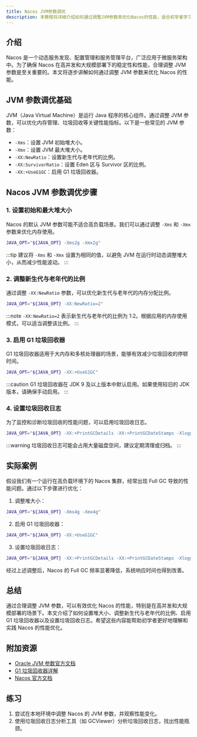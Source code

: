 ```yaml
---
title: Nacos JVM参数调优
description: 本教程将详细介绍如何通过调整JVM参数来优化Nacos的性能，适合初学者学习和实践。
---
```


## 介绍

Nacos 是一个动态服务发现、配置管理和服务管理平台，广泛应用于微服务架构中。为了确保 Nacos 在高并发和大规模部署下的稳定性和性能，合理调整 JVM 参数是至关重要的。本文将逐步讲解如何通过调整 JVM 参数来优化 Nacos 的性能。

## JVM 参数调优基础

JVM（Java Virtual Machine）是运行 Java 程序的核心组件。通过调整 JVM 参数，可以优化内存管理、垃圾回收等关键性能指标。以下是一些常见的 JVM 参数：

- `-Xms`：设置 JVM 初始堆大小。
- `-Xmx`：设置 JVM 最大堆大小。
- `-XX:NewRatio`：设置新生代与老年代的比例。
- `-XX:SurvivorRatio`：设置 Eden 区与 Survivor 区的比例。
- `-XX:+UseG1GC`：启用 G1 垃圾回收器。

## Nacos JVM 参数调优步骤

### 1. 设置初始和最大堆大小

Nacos 的默认 JVM 参数可能不适合高负载场景。我们可以通过调整 `-Xms` 和 `-Xmx` 参数来优化内存使用。

```bash
JAVA_OPT="${JAVA_OPT} -Xms2g -Xmx2g"
```

:::tip
建议将 `-Xms` 和 `-Xmx` 设置为相同的值，以避免 JVM 在运行时动态调整堆大小，从而减少性能波动。
:::

### 2. 调整新生代与老年代的比例

通过调整 `-XX:NewRatio` 参数，可以优化新生代与老年代的内存分配比例。

```bash
JAVA_OPT="${JAVA_OPT} -XX:NewRatio=2"
```

:::note
`-XX:NewRatio=2` 表示新生代与老年代的比例为 1:2。根据应用的内存使用模式，可以适当调整该比例。
:::

### 3. 启用 G1 垃圾回收器

G1 垃圾回收器适用于大内存和多核处理器的场景，能够有效减少垃圾回收的停顿时间。

```bash
JAVA_OPT="${JAVA_OPT} -XX:+UseG1GC"
```

:::caution
G1 垃圾回收器在 JDK 9 及以上版本中默认启用。如果使用较旧的 JDK 版本，请确保手动启用。
:::

### 4. 设置垃圾回收日志

为了监控和诊断垃圾回收的性能问题，可以启用垃圾回收日志。

```bash
JAVA_OPT="${JAVA_OPT} -XX:+PrintGCDetails -XX:+PrintGCDateStamps -Xloggc:/path/to/gc.log"
```

:::warning
垃圾回收日志可能会占用大量磁盘空间，建议定期清理或归档。
:::

## 实际案例

假设我们有一个运行在高负载环境下的 Nacos 集群，经常出现 Full GC 导致的性能问题。通过以下步骤进行优化：

1. 调整堆大小：

```bash
JAVA_OPT="${JAVA_OPT} -Xms4g -Xmx4g"
```

2. 启用 G1 垃圾回收器：

```bash
JAVA_OPT="${JAVA_OPT} -XX:+UseG1GC"
```

3. 设置垃圾回收日志：

```bash
JAVA_OPT="${JAVA_OPT} -XX:+PrintGCDetails -XX:+PrintGCDateStamps -Xloggc:/var/log/nacos/gc.log"
```

经过上述调整后，Nacos 的 Full GC 频率显著降低，系统响应时间也得到改善。

## 总结

通过合理调整 JVM 参数，可以有效优化 Nacos 的性能，特别是在高并发和大规模部署的场景下。本文介绍了如何设置堆大小、调整新生代与老年代的比例、启用 G1 垃圾回收器以及设置垃圾回收日志。希望这些内容能帮助初学者更好地理解和实践 Nacos 的性能优化。

## 附加资源

- [Oracle JVM 参数官方文档](https://docs.oracle.com/javase/8/docs/technotes/tools/unix/java.html)
- [G1 垃圾回收器详解](https://www.oracle.com/technical-resources/articles/java/g1gc.html)
- [Nacos 官方文档](https://nacos.io/zh-cn/docs/what-is-nacos.html)

## 练习

1. 尝试在本地环境中调整 Nacos 的 JVM 参数，并观察性能变化。
2. 使用垃圾回收日志分析工具（如 GCViewer）分析垃圾回收日志，找出性能瓶颈。
